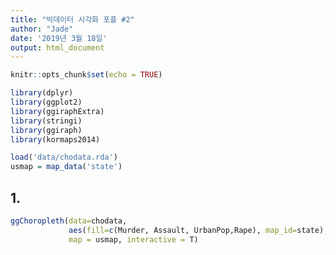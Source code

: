 ```yaml
---
title: "빅데이터 시각화 포플 #2"
author: "Jade"
date: '2019년 3월 18일'
output: html_document
---
```


```r
knitr::opts_chunk$set(echo = TRUE)
```

```r
library(dplyr)
library(ggplot2)
library(ggiraphExtra)
library(stringi)
library(ggiraph)
library(kormaps2014)

load('data/chodata.rda')
usmap = map_data('state')
```

## 1. 
```r
ggChoropleth(data=chodata,
             aes(fill=c(Murder, Assault, UrbanPop,Rape), map_id=state),
             map = usmap, interactive = T)

```
